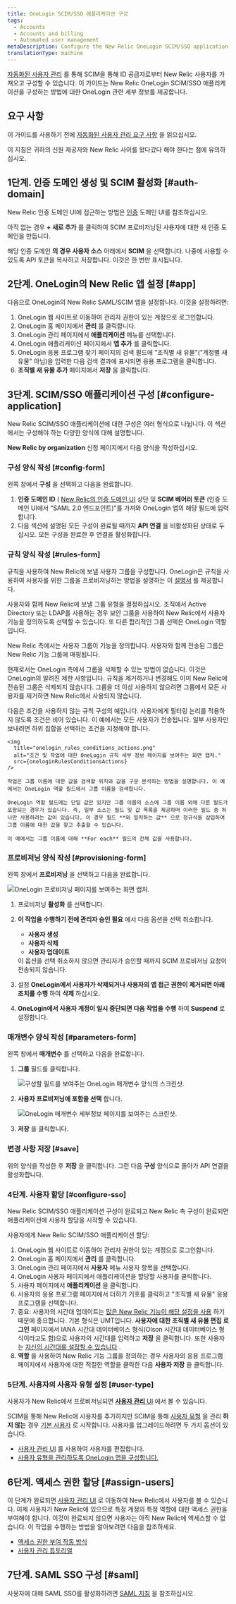 ```yaml
---
title: OneLogin SCIM/SSO 애플리케이션 구성
tags:
  - Accounts
  - Accounts and billing
  - Automated user management
metaDescription: Configure the New Relic OneLogin SCIM/SSO application for your organization.
translationType: machine
---
```






[자동화된 사용자 관리](/docs/accounts/accounts/automated-user-management/automated-user-provisioning-single-sign) 를 통해 SCIM을 통해 ID 공급자로부터 New Relic 사용자를 가져오고 구성할 수 있습니다. 이 가이드는 New Relic OneLogin SCIM/SSO 애플리케이션을 구성하는 방법에 대한 OneLogin 관련 세부 정보를 제공합니다.

## 요구 사항

이 가이드를 사용하기 전에 [자동화된 사용자 관리 요구 사항](/docs/assign-users-automated-provisioning-allow-single-sign#requirements) 을 읽으십시오.

이 지침은 귀하의 신원 제공자와 New Relic 사이를 왔다갔다 해야 한다는 점에 유의하십시오.

## 1단계. 인증 도메인 생성 및 SCIM 활성화 [#auth-domain]

New Relic 인증 도메인 UI에 접근하는 방법은 [인증](/docs/accounts/accounts-billing/new-relic-one-user-management/authentication-domains-saml-sso-scim-more/#manage-user-type-scim) 도메인 UI를 참조하십시오.

아직 없는 경우 **+ 새로 추가** 를 클릭하여 SCIM 프로비저닝된 사용자에 대한 새 인증 도메인을 만듭니다.

해당 인증 도메인 **의 경우 사용자 소스** 아래에서 **SCIM** 을 선택합니다. 나중에 사용할 수 있도록 API 토큰을 복사하고 저장합니다. 이것은 한 번만 표시됩니다.

## 2단계. OneLogin의 New Relic 앱 설정 [#app]

다음으로 OneLogin의 New Relic SAML/SCIM 앱을 설정합니다. 이것을 설정하려면:

1. OneLogin 웹 사이트로 이동하여 관리자 권한이 있는 계정으로 로그인합니다.
2. OneLogin 홈 페이지에서 **관리** 를 클릭합니다.
3. OneLogin 관리 페이지에서 **애플리케이션** 메뉴를 선택합니다.
4. OneLogin 애플리케이션 페이지에서 **앱 추가** 를 클릭합니다.
5. OneLogin 응용 프로그램 찾기 페이지의 검색 필드에 "조직별 새 유물"("계정별 새 유물" 아님)을 입력한 다음 검색 결과에 표시되면 응용 프로그램을 클릭합니다.
6. **조직별 새 유물 추가** 페이지에서 **저장** 을 클릭합니다.

## 3단계. SCIM/SSO 애플리케이션 구성 [#configure-application]

New Relic SCIM/SSO 애플리케이션에 대한 구성은 여러 형식으로 나뉩니다. 이 섹션에서는 구성해야 하는 다양한 양식에 대해 설명합니다.

**New Relic by organization** 신청 페이지에서 다음 양식을 작성하십시오.

### 구성 양식 작성 [#config-form]

왼쪽 창에서 **구성** 을 선택하고 다음을 완료합니다.

1. **인증 도메인 ID** ( [New Relic의 인증 도메인 UI](/docs/accounts/accounts-billing/new-relic-one-user-management/authentication-domains-saml-sso-scim-more) 상단 및 **SCIM 베어러 토큰** (인증 도메인 UI에서 "SAML 2.0 엔드포인트)"를 가져와 OneLogin 앱의 해당 필드에 입력합니다.
2. 다음 섹션에 설명된 모든 구성이 완료될 때까지 **API 연결** 을 비활성화된 상태로 두십시오. 모든 구성을 완료한 후 연결을 활성화합니다.

### 규칙 양식 작성 [#rules-form]

규칙을 사용하여 New Relic에 보낼 사용자 그룹을 구성합니다. OneLogin은 규칙을 사용하여 사용자를 위한 그룹을 프로비저닝하는 방법을 설명하는 이 [설명서](https://developers.onelogin.com/scim/create-app#scim_rules) 를 제공합니다.

사용자와 함께 New Relic에 보낼 그룹 유형을 결정하십시오. 조직에서 Active Directory 또는 LDAP를 사용하는 경우 보안 그룹을 사용하여 New Relic에서 사용자 기능을 정의하도록 선택할 수 있습니다. 또 다른 합리적인 그룹 선택은 OneLogin 역할입니다.

New Relic 측에서는 사용자 그룹이 기능을 정의합니다. 사용자와 함께 전송된 그룹은 New Relic 기능 그룹에 매핑됩니다.

현재로서는 OneLogin 측에서 그룹을 삭제할 수 있는 방법이 없습니다. 이것은 OneLogin의 알려진 제한 사항입니다. 규칙을 제거하거나 변경해도 이미 New Relic에 전송된 그룹은 삭제되지 않습니다. 그룹을 더 이상 사용하지 않으려면 그룹에서 모든 사용자를 제거하면 New Relic에서 사용되지 않습니다.

<CollapserGroup>
  <Collapser
    id="rule-example"
    title="액션만 사용하는 규칙"
  >
    다음은 조건을 사용하지 않는 규칙 구성의 예입니다. 사용자에게 필터링 논리를 적용하지 않도록 조건은 비어 있습니다. 이 예에서는 모든 사용자가 전송됩니다. 일부 사용자만 보내려면 하위 집합을 선택하는 조건을 지정해야 합니다.

    <img
      title="onelogin_rules_conditions_actions.png"
      alt="조건 및 작업에 대한 OneLogin 규칙 세부 정보 페이지를 보여주는 화면 캡처."
      src={oneloginRulesConditionsActions}
    />

    작업은 그룹 이름에 대한 값을 검색할 위치와 값을 구문 분석하는 방법을 설명합니다. 이 예에서는 OneLogin 역할 필드에서 그룹 이름을 검색합니다.

    OneLogin 역할 필드에는 단일 값만 있지만 그룹 이름의 소스에 그룹 이름 외에 다른 필드가 포함되는 경우가 있습니다. 즉, 일부 소스는 필드 및 값 목록을 제공하며 이러한 필드 중 하나만 사용하려는 값이 있습니다. 이 경우 필드 **와 일치하는 값** 으로 정규식을 삽입하여 그룹 이름에 대한 값을 찾고 추출할 수 있습니다.

    이 예에서는 그룹 이름에 대해 **For each** 필드의 전체 값을 사용합니다.
  </Collapser>
</CollapserGroup>

### 프로비저닝 양식 작성 [#provisioning-form]

왼쪽 창에서 **프로비저닝** 을 선택하고 다음을 완료합니다.

<img
  title="onelogin_provisioning_form.png"
  alt="OneLogin 프로비저닝 페이지를 보여주는 화면 캡처."
  src={oneloginProvisioningForm}
/>

1. 프로비저닝 **활성화** 를 선택합니다.

2. **이 작업을 수행하기 전에 관리자 승인 필요** 에서 다음 옵션을 선택 취소합니다.

   * **사용자 생성**
   * **사용자 삭제**
   * **사용자 업데이트**

   <Callout variant="tip">
     이 옵션을 선택 취소하지 않으면 관리자가 승인할 때까지 SCIM 프로비저닝 요청이 전송되지 않습니다.
   </Callout>

3. 설정 **OneLogin에서 사용자가 삭제되거나 사용자의 앱 접근 권한이 제거되면 아래 조치를 수행** 하여 **삭제** 하십시오.

4. **OneLogin에서 사용자 계정이 일시 중단되면 다음 작업을 수행** 하여 **Suspend** 로 설정합니다.

### 매개변수 양식 작성 [#parameters-form]

왼쪽 창에서 **매개변수** 를 선택하고 다음을 완료합니다.

1. **그룹** 필드를 클릭합니다.

   <img
     title="onelogin_parameter_form_general.png"
     alt="구성할 필드를 보여주는 OneLogin 매개변수 양식의 스크린샷."
     src={oneloginParameterFormGeneral}
   />

2. **사용자 프로비저닝에 포함을 선택** 합니다.

   <img
     title="onelogin_parameter_form_specific.png"
     alt="OneLogin 매개변수 세부정보 페이지를 보여주는 스크린샷."
     src={oneloginParameterFormSpecific}
   />

3. **저장** 을 클릭합니다.

### 변경 사항 저장 [#save]

위의 양식을 작성한 후 **저장** 을 클릭합니다. 그런 다음 **구성** 양식으로 돌아가 API 연결을 활성화합니다.

### 4단계. 사용자 할당 [#configure-sso]

New Relic SCIM/SSO 애플리케이션 구성이 완료되고 New Relic 측 구성이 완료되면 애플리케이션에 사용자 할당을 시작할 수 있습니다.

사용자에게 New Relic SCIM/SSO 애플리케이션 할당:

1. OneLogin 웹 사이트로 이동하여 관리자 권한이 있는 계정으로 로그인합니다.
2. OneLogin 홈 페이지에서 **관리** 를 클릭합니다.
3. OneLogin 관리 페이지에서 **사용자** 메뉴 사용자 항목을 선택합니다.
4. OneLogin 사용자 페이지에서 애플리케이션을 할당할 사용자를 클릭합니다.
5. 사용자 페이지에서 **애플리케이션** 을 클릭합니다.
6. 사용자의 응용 프로그램 페이지에서 더하기 기호를 클릭하고 "조직별 새 유물" 응용 프로그램을 선택합니다.
7. 중요: 사용자의 시간대 업데이트는 [많은 New Relic 기능이 해당 설정을 사용](/docs/accounts/accounts-billing/general-account-settings/default-time-zone-setting) 하기 때문에 중요합니다. 기본 형식은 UMT입니다. **사용자에 대한 조직별 새 유물 편집 로그인** 페이지에서 IANA 시간대 데이터베이스 형식(Olson 시간대 데이터베이스 형식이라고도 함)으로 사용자의 시간대를 입력하고 **저장** 을 클릭합니다. 또한 사용자는 [자신의 시간대를 설정할 수 있습니다](/docs/accounts/accounts-billing/general-account-settings/default-time-zone-setting) .
8. **역할** 을 사용하여 New Relic 기능 그룹을 정의하는 경우 사용자의 응용 프로그램 페이지에서 사용자에 대한 적절한 역할을 클릭한 다음 **사용자 저장** 을 클릭합니다.

### 5단계. 사용자의 사용자 유형 설정 [#user-type]

사용자가 New Relic에서 프로비저닝되면 [**사용자 관리** UI](/docs/accounts/accounts-billing/new-relic-one-user-management/user-management-ui-and-tasks#where) 에서 볼 수 있습니다.

SCIM을 통해 New Relic에 사용자를 추가하지만 SCIM을 통해 [사용자 유형](/docs/accounts/accounts-billing/new-relic-one-user-management/user-type) 을 관리 **하지 않는** 경우 [기본 사용자](/docs/accounts/accounts-billing/new-relic-one-user-management/user-type) 로 시작합니다. 사용자를 업그레이드하려면 두 가지 옵션이 있습니다.

* [사용자 관리 UI](/docs/accounts/accounts-billing/new-relic-one-user-management/user-management-ui-and-tasks#edit-user-type) 를 사용하여 사용자를 편집합니다.
* [사용자 유형을 관리하도록 OneLogin 앱을 구성합니다.](/docs/accounts/accounts-billing/new-relic-one-user-management/authentication-domains-saml-sso-scim-more/#manage-user-type-scim)

## 6단계. 액세스 권한 할당 [#assign-users]

이 단계가 완료되면 [사용자 관리 UI](/docs/accounts/accounts-billing/new-relic-one-user-management/user-management-ui-and-tasks#where) 로 이동하여 New Relic에서 사용자를 볼 수 있습니다. 이제 사용자가 New Relic에 있으므로 특정 계정의 특정 역할에 대한 액세스 권한을 부여해야 합니다. 이것이 완료되지 않으면 사용자는 아직 New Relic에 액세스할 수 없습니다. 이 작업을 수행하는 방법을 알아보려면 다음을 참조하세요.

* [액세스 권한 부여 작동 방식](/docs/accounts/accounts-billing/new-relic-one-user-management/user-management-concepts#understand-concepts)
* [사용자 관리 튜토리얼](/docs/accounts/accounts-billing/new-relic-one-user-management/tutorial-add-new-user-groups-roles-new-relic-one-user-model/)

## 7단계. SAML SSO 구성 [#saml]

사용자에 대해 SAML SSO를 활성화하려면 [SAML 지침](/docs/accounts/accounts-billing/new-relic-one-user-management/authentication-domains-saml-sso-scim-more/#authentication) 을 참조하십시오.
